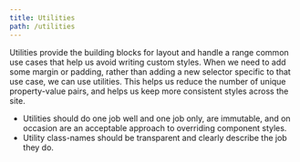 ```yaml
---
title: Utilities
path: /utilities
---
```


Utilities provide the building blocks for layout and handle a range common use cases that help us avoid writing custom styles. When we need to add some margin or padding, rather than adding a new selector specific to that use case, we can use utilities. This helps us reduce the number of unique property-value pairs, and helps us keep more consistent styles across the site.

* Utilities should do one job well and one job only, are immutable, and on occasion are an acceptable approach to overriding component styles.
* Utility class-names should be transparent and clearly describe the job they do.
